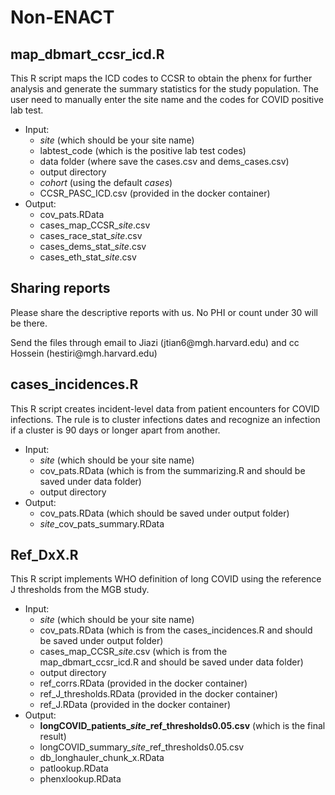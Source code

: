 # Non-ENACT {#sec-non_enact_algorithm}

## map_dbmart_ccsr_icd.R

This R script maps the ICD codes to CCSR to obtain the phenx for further analysis and generate the summary statistics for the study population. The user need to manually enter the site name and the codes for COVID positive lab test.

-   Input:
    -   *site* (which should be your site name)
    -   labtest_code (which is the positive lab test codes)
    -   data folder (where save the cases.csv and dems_cases.csv)
    -   output directory
    -   *cohort* (using the default *cases*)
    -   CCSR_PASC_ICD.csv (provided in the docker container)
-   Output:
    -   cov_pats.RData
    -   cases_map_CCSR\_*site*.csv
    -   cases_race_stat\_*site*.csv
    -   cases_dems_stat\_*site*.csv
    -   cases_eth_stat\_*site*.csv

## Sharing reports

Please share the descriptive reports with us. No PHI or count under 30 will be there.

Send the files through email to Jiazi (jtian6\@mgh.harvard.edu) and cc Hossein (hestiri\@mgh.harvard.edu)

## cases_incidences.R

This R script creates incident-level data from patient encounters for COVID infections. The rule is to cluster infections dates and recognize an infection if a cluster is 90 days or longer apart from another.

-   Input:
    -   *site* (which should be your site name)
    -   cov_pats.RData (which is from the summarizing.R and should be saved under data folder)
    -   output directory
-   Output:
    -   cov_pats.RData (which should be saved under output folder)
    -   *site*\_cov_pats_summary.RData

## Ref_DxX.R

This R script implements WHO definition of long COVID using the reference J thresholds from the MGB study.

-   Input:
    -   *site* (which should be your site name)
    -   cov_pats.RData (which is from the cases_incidences.R and should be saved under output folder)
    -   cases_map_CCSR\_*site*.csv (which is from the map_dbmart_ccsr_icd.R and should be saved under data folder)
    -   output directory
    -   ref_corrs.RData (provided in the docker container)
    -   ref_J_thresholds.RData (provided in the docker container)
    -   ref_J.RData (provided in the docker container)
-   Output:
    -   **longCOVID_patients\_*site*\_ref_thresholds0.05.csv** (which is the final result)
    -   longCOVID_summary\_*site*\_ref_thresholds0.05.csv
    -   db_longhauler_chunk_x.RData
    -   patlookup.RData
    -   phenxlookup.RData

